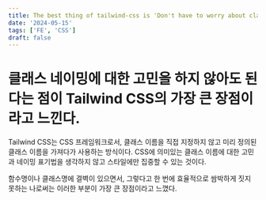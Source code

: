 ```yaml
---
title: The best thing of tailwind-css is 'Don't have to worry about class naming'
date: '2024-05-15'
tags: ['FE', 'CSS']
draft: false
---
```

# 클래스 네이밍에 대한 고민을 하지 않아도 된다는 점이 Tailwind CSS의 가장 큰 장점이라고 느낀다.

Tailwind CSS는 CSS 프레임워크로서, 클래스 이름을 직접 지정하지 않고 미리 정의된 클래스 이름을 가져다가 사용하는 방식이다.
CSS에 의미있는 클래스 이름에 대한 고민과 네이밍 표기법을 생각하지 않고 스타일에만 집중할 수 있는 것이다.

함수명이나 클래스명에 결벽이 있으면서, 그렇다고 한 번에 효율적으로 쌈박하게 짓지 못하는 나로써는
이러한 부분이 가장 큰 장점이라고 느꼈다.